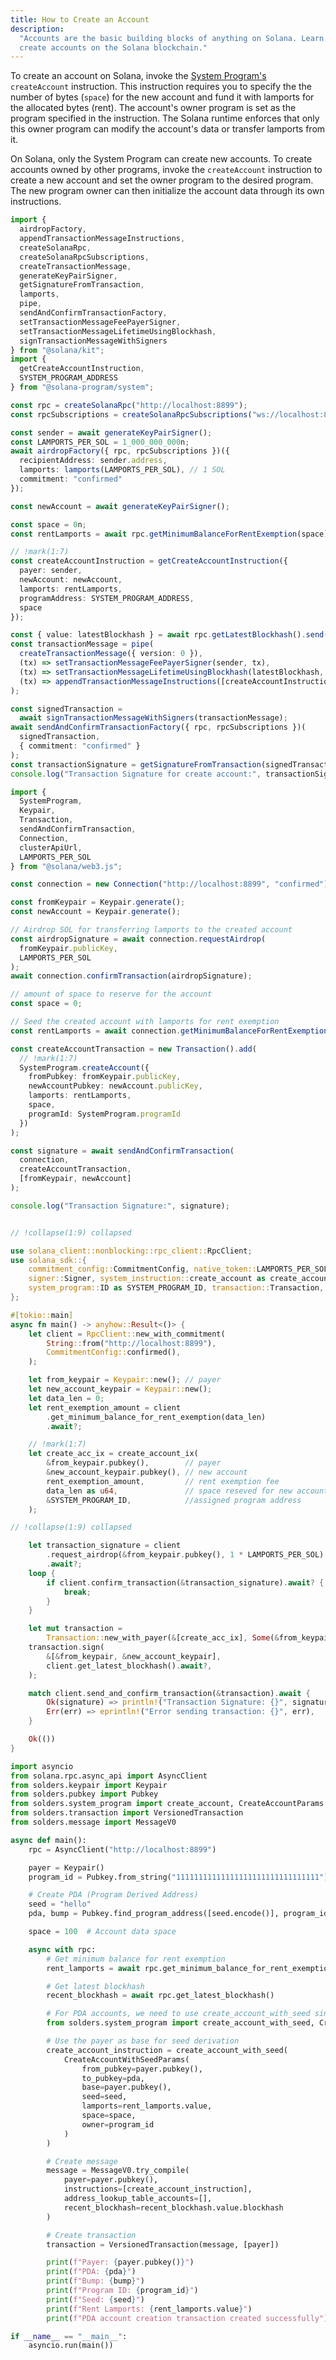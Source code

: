 ```yaml
---
title: How to Create an Account
description:
  "Accounts are the basic building blocks of anything on Solana. Learn how to
  create accounts on the Solana blockchain."
---
```


To create an account on Solana, invoke the
[System Program's](https://github.com/solana-program/system) `createAccount`
instruction. This instruction requires you to specify the the number of bytes
(`space`) for the new account and fund it with lamports for the allocated bytes
(rent). The account's owner program is set as the program specified in the
instruction. The Solana runtime enforces that only this owner program can modify
the account's data or transfer lamports from it.

<Callout type="info">

On Solana, only the System Program can create new accounts. To create accounts
owned by other programs, invoke the `createAccount` instruction to create a new
account and set the owner program to the desired program. The new program owner
can then initialize the account data through its own instructions.

</Callout>

<CodeTabs storage="cookbook" flags="r">

```ts !! title="Kit"
import {
  airdropFactory,
  appendTransactionMessageInstructions,
  createSolanaRpc,
  createSolanaRpcSubscriptions,
  createTransactionMessage,
  generateKeyPairSigner,
  getSignatureFromTransaction,
  lamports,
  pipe,
  sendAndConfirmTransactionFactory,
  setTransactionMessageFeePayerSigner,
  setTransactionMessageLifetimeUsingBlockhash,
  signTransactionMessageWithSigners
} from "@solana/kit";
import {
  getCreateAccountInstruction,
  SYSTEM_PROGRAM_ADDRESS
} from "@solana-program/system";

const rpc = createSolanaRpc("http://localhost:8899");
const rpcSubscriptions = createSolanaRpcSubscriptions("ws://localhost:8900");

const sender = await generateKeyPairSigner();
const LAMPORTS_PER_SOL = 1_000_000_000n;
await airdropFactory({ rpc, rpcSubscriptions })({
  recipientAddress: sender.address,
  lamports: lamports(LAMPORTS_PER_SOL), // 1 SOL
  commitment: "confirmed"
});

const newAccount = await generateKeyPairSigner();

const space = 0n;
const rentLamports = await rpc.getMinimumBalanceForRentExemption(space).send();

// !mark(1:7)
const createAccountInstruction = getCreateAccountInstruction({
  payer: sender,
  newAccount: newAccount,
  lamports: rentLamports,
  programAddress: SYSTEM_PROGRAM_ADDRESS,
  space
});

const { value: latestBlockhash } = await rpc.getLatestBlockhash().send();
const transactionMessage = pipe(
  createTransactionMessage({ version: 0 }),
  (tx) => setTransactionMessageFeePayerSigner(sender, tx),
  (tx) => setTransactionMessageLifetimeUsingBlockhash(latestBlockhash, tx),
  (tx) => appendTransactionMessageInstructions([createAccountInstruction], tx) // Use new instruction
);

const signedTransaction =
  await signTransactionMessageWithSigners(transactionMessage);
await sendAndConfirmTransactionFactory({ rpc, rpcSubscriptions })(
  signedTransaction,
  { commitment: "confirmed" }
);
const transactionSignature = getSignatureFromTransaction(signedTransaction);
console.log("Transaction Signature for create account:", transactionSignature);
```

```typescript !! title="Legacy"
import {
  SystemProgram,
  Keypair,
  Transaction,
  sendAndConfirmTransaction,
  Connection,
  clusterApiUrl,
  LAMPORTS_PER_SOL
} from "@solana/web3.js";

const connection = new Connection("http://localhost:8899", "confirmed");

const fromKeypair = Keypair.generate();
const newAccount = Keypair.generate();

// Airdrop SOL for transferring lamports to the created account
const airdropSignature = await connection.requestAirdrop(
  fromKeypair.publicKey,
  LAMPORTS_PER_SOL
);
await connection.confirmTransaction(airdropSignature);

// amount of space to reserve for the account
const space = 0;

// Seed the created account with lamports for rent exemption
const rentLamports = await connection.getMinimumBalanceForRentExemption(space);

const createAccountTransaction = new Transaction().add(
  // !mark(1:7)
  SystemProgram.createAccount({
    fromPubkey: fromKeypair.publicKey,
    newAccountPubkey: newAccount.publicKey,
    lamports: rentLamports,
    space,
    programId: SystemProgram.programId
  })
);

const signature = await sendAndConfirmTransaction(
  connection,
  createAccountTransaction,
  [fromKeypair, newAccount]
);

console.log("Transaction Signature:", signature);
```

```rust !! title="Rust"

// !collapse(1:9) collapsed

use solana_client::nonblocking::rpc_client::RpcClient;
use solana_sdk::{
    commitment_config::CommitmentConfig, native_token::LAMPORTS_PER_SOL, signature::Keypair,
    signer::Signer, system_instruction::create_account as create_account_ix,
    system_program::ID as SYSTEM_PROGRAM_ID, transaction::Transaction,
};

#[tokio::main]
async fn main() -> anyhow::Result<()> {
    let client = RpcClient::new_with_commitment(
        String::from("http://localhost:8899"),
        CommitmentConfig::confirmed(),
    );

    let from_keypair = Keypair::new(); // payer
    let new_account_keypair = Keypair::new();
    let data_len = 0;
    let rent_exemption_amount = client
        .get_minimum_balance_for_rent_exemption(data_len)
        .await?;

    // !mark(1:7)
    let create_acc_ix = create_account_ix(
        &from_keypair.pubkey(),        // payer
        &new_account_keypair.pubkey(), // new account
        rent_exemption_amount,         // rent exemption fee
        data_len as u64,               // space reseved for new account
        &SYSTEM_PROGRAM_ID,            //assigned program address
    );

// !collapse(1:9) collapsed

    let transaction_signature = client
        .request_airdrop(&from_keypair.pubkey(), 1 * LAMPORTS_PER_SOL)
        .await?;
    loop {
        if client.confirm_transaction(&transaction_signature).await? {
            break;
        }
    }

    let mut transaction =
        Transaction::new_with_payer(&[create_acc_ix], Some(&from_keypair.pubkey()));
    transaction.sign(
        &[&from_keypair, &new_account_keypair],
        client.get_latest_blockhash().await?,
    );

    match client.send_and_confirm_transaction(&transaction).await {
        Ok(signature) => println!("Transaction Signature: {}", signature),
        Err(err) => eprintln!("Error sending transaction: {}", err),
    }

    Ok(())
}
```

```py !! title="Python"
import asyncio
from solana.rpc.async_api import AsyncClient
from solders.keypair import Keypair
from solders.pubkey import Pubkey
from solders.system_program import create_account, CreateAccountParams
from solders.transaction import VersionedTransaction
from solders.message import MessageV0

async def main():
    rpc = AsyncClient("http://localhost:8899")

    payer = Keypair()
    program_id = Pubkey.from_string("11111111111111111111111111111111")

    # Create PDA (Program Derived Address)
    seed = "hello"
    pda, bump = Pubkey.find_program_address([seed.encode()], program_id)

    space = 100  # Account data space

    async with rpc:
        # Get minimum balance for rent exemption
        rent_lamports = await rpc.get_minimum_balance_for_rent_exemption(space)

        # Get latest blockhash
        recent_blockhash = await rpc.get_latest_blockhash()

        # For PDA accounts, we need to use create_account_with_seed since PDA cannot sign
        from solders.system_program import create_account_with_seed, CreateAccountWithSeedParams

        # Use the payer as base for seed derivation
        create_account_instruction = create_account_with_seed(
            CreateAccountWithSeedParams(
                from_pubkey=payer.pubkey(),
                to_pubkey=pda,
                base=payer.pubkey(),
                seed=seed,
                lamports=rent_lamports.value,
                space=space,
                owner=program_id
            )
        )

        # Create message
        message = MessageV0.try_compile(
            payer=payer.pubkey(),
            instructions=[create_account_instruction],
            address_lookup_table_accounts=[],
            recent_blockhash=recent_blockhash.value.blockhash
        )

        # Create transaction
        transaction = VersionedTransaction(message, [payer])

        print(f"Payer: {payer.pubkey()}")
        print(f"PDA: {pda}")
        print(f"Bump: {bump}")
        print(f"Program ID: {program_id}")
        print(f"Seed: {seed}")
        print(f"Rent Lamports: {rent_lamports.value}")
        print(f"PDA account creation transaction created successfully")

if __name__ == "__main__":
    asyncio.run(main())
```

</CodeTabs>
